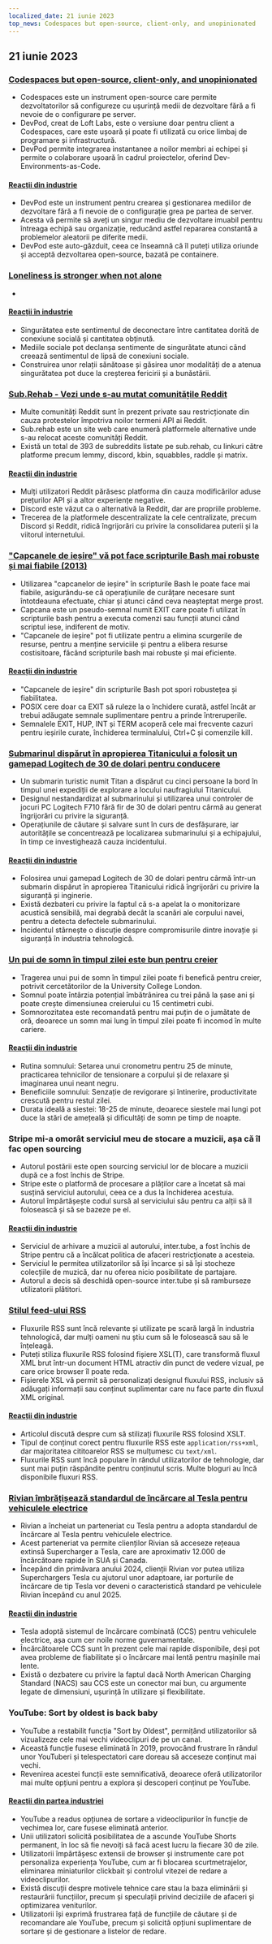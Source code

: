 ```yaml
---
localized_date: 21 iunie 2023
top_news: Codespaces but open-source, client-only, and unopinionated
---
```




<CallToAction />

<Steps>

## 21 iunie 2023

### [Codespaces but open-source, client-only, and unopinionated](https://devpod.sh/)

- Codespaces este un instrument open-source care permite dezvoltatorilor să configureze cu ușurință medii de dezvoltare fără a fi nevoie de o configurare pe server.
- DevPod, creat de Loft Labs, este o versiune doar pentru client a Codespaces, care este ușoară și poate fi utilizată cu orice limbaj de programare și infrastructură.
- DevPod permite integrarea instantanee a noilor membri ai echipei și permite o colaborare ușoară în cadrul proiectelor, oferind Dev-Environments-as-Code.

#### [Reacții din industrie](http://news.ycombinator.com/item?id=36407477)

- DevPod este un instrument pentru crearea și gestionarea mediilor de dezvoltare fără a fi nevoie de o configurație grea pe partea de server.
- Acesta vă permite să aveți un singur mediu de dezvoltare imuabil pentru întreaga echipă sau organizație, reducând astfel repararea constantă a problemelor aleatorii pe diferite medii.
- DevPod este auto-găzduit, ceea ce înseamnă că îl puteți utiliza oriunde și acceptă dezvoltarea open-source, bazată pe containere.

### [Loneliness is stronger when not alone](https://pubmed.ncbi.nlm.nih.gov/37293324/)

-

#### [Reacții în industrie](http://news.ycombinator.com/item?id=36403280)

- Singurătatea este sentimentul de deconectare între cantitatea dorită de conexiune socială și cantitatea obținută.
- Mediile sociale pot declanșa sentimente de singurătate atunci când creează sentimentul de lipsă de conexiuni sociale.
- Construirea unor relații sănătoase și găsirea unor modalități de a atenua singurătatea pot duce la creșterea fericirii și a bunăstării.

### [Sub.Rehab - Vezi unde s-au mutat comunitățile Reddit](https://sub.rehab/)

- Multe comunități Reddit sunt în prezent private sau restricționate din cauza protestelor împotriva noilor termeni API ai Reddit.
- Sub.rehab este un site web care enumeră platformele alternative unde s-au relocat aceste comunități Reddit.
- Există un total de 393 de subreddits listate pe sub.rehab, cu linkuri către platforme precum lemmy, discord, kbin, squabbles, raddle și matrix.

#### [Reacții din industrie](http://news.ycombinator.com/item?id=36401999)

- Mulți utilizatori Reddit părăsesc platforma din cauza modificărilor aduse prețurilor API și a altor experiențe negative.
- Discord este văzut ca o alternativă la Reddit, dar are propriile probleme.
- Trecerea de la platformele descentralizate la cele centralizate, precum Discord și Reddit, ridică îngrijorări cu privire la consolidarea puterii și la viitorul internetului.

### ["Capcanele de ieșire" vă pot face scripturile Bash mai robuste și mai fiabile (2013)](http://redsymbol.net/articles/bash-exit-traps/)

- Utilizarea "capcanelor de ieșire" în scripturile Bash le poate face mai fiabile, asigurându-se că operațiunile de curățare necesare sunt întotdeauna efectuate, chiar și atunci când ceva neașteptat merge prost.
- Capcana este un pseudo-semnal numit EXIT care poate fi utilizat în scripturile bash pentru a executa comenzi sau funcții atunci când scriptul iese, indiferent de motiv.
- "Capcanele de ieșire" pot fi utilizate pentru a elimina scurgerile de resurse, pentru a menține serviciile și pentru a elibera resurse costisitoare, făcând scripturile bash mai robuste și mai eficiente.

#### [Reacții din industrie](http://news.ycombinator.com/item?id=36400465)

- "Capcanele de ieșire" din scripturile Bash pot spori robustețea și fiabilitatea.
- POSIX cere doar ca EXIT să ruleze la o închidere curată, astfel încât ar trebui adăugate semnale suplimentare pentru a prinde întreruperile.
- Semnalele EXIT, HUP, INT și TERM acoperă cele mai frecvente cazuri pentru ieșirile curate, închiderea terminalului, Ctrl+C și comenzile kill.

### [Submarinul dispărut în apropierea Titanicului a folosit un gamepad Logitech de 30 de dolari pentru conducere](https://arstechnica.com/gaming/2023/06/submarine-missing-near-titanic-used-a-30-logitech-gamepad-for-steering/)

- Un submarin turistic numit Titan a dispărut cu cinci persoane la bord în timpul unei expediții de explorare a locului naufragiului Titanicului.
- Designul nestandardizat al submarinului și utilizarea unui controler de jocuri PC Logitech F710 fără fir de 30 de dolari pentru cârmă au generat îngrijorări cu privire la siguranță.
- Operațiunile de căutare și salvare sunt în curs de desfășurare, iar autoritățile se concentrează pe localizarea submarinului și a echipajului, în timp ce investighează cauza incidentului.

#### [Reacții din industrie](http://news.ycombinator.com/item?id=36407781)

- Folosirea unui gamepad Logitech de 30 de dolari pentru cârmă într-un submarin dispărut în apropierea Titanicului ridică îngrijorări cu privire la siguranță și inginerie.
- Există dezbateri cu privire la faptul că s-a apelat la o monitorizare acustică sensibilă, mai degrabă decât la scanări ale corpului navei, pentru a detecta defectele submarinului.
- Incidentul stârnește o discuție despre compromisurile dintre inovație și siguranță în industria tehnologică.

### [Un pui de somn în timpul zilei este bun pentru creier](https://www.bbc.com/news/health-65950168)

- Tragerea unui pui de somn în timpul zilei poate fi benefică pentru creier, potrivit cercetătorilor de la University College London.
- Somnul poate întârzia potențial îmbătrânirea cu trei până la șase ani și poate crește dimensiunea creierului cu 15 centimetri cubi.
- Somnorozitatea este recomandată pentru mai puțin de o jumătate de oră, deoarece un somn mai lung în timpul zilei poate fi incomod în multe cariere.

#### [Reacții din industrie](http://news.ycombinator.com/item?id=36399503)

- Rutina somnului: Setarea unui cronometru pentru 25 de minute, practicarea tehnicilor de tensionare a corpului și de relaxare și imaginarea unui neant negru.
- Beneficiile somnului: Senzație de revigorare și întinerire, productivitate crescută pentru restul zilei.
- Durata ideală a siestei: 18-25 de minute, deoarece siestele mai lungi pot duce la stări de amețeală și dificultăți de somn pe timp de noapte.

### Stripe mi-a omorât serviciul meu de stocare a muzicii, așa că îl fac open sourcing

- Autorul postării este open sourcing serviciul lor de blocare a muzicii după ce a fost închis de Stripe.
- Stripe este o platformă de procesare a plăților care a încetat să mai susțină serviciul autorului, ceea ce a dus la închiderea acestuia.
- Autorul împărtășește codul sursă al serviciului său pentru ca alții să îl folosească și să se bazeze pe el.

#### [Reacții din industrie](http://news.ycombinator.com/item?id=36403607)

- Serviciul de arhivare a muzicii al autorului, inter.tube, a fost închis de Stripe pentru că a încălcat politica de afaceri restricționate a acesteia.
- Serviciul le permitea utilizatorilor să își încarce și să își stocheze colecțiile de muzică, dar nu oferea nicio posibilitate de partajare.
- Autorul a decis să deschidă open-source inter.tube și să ramburseze utilizatorii plătitori.

### [Stilul feed-ului RSS](https://darekkay.com/blog/rss-styling/)

- Fluxurile RSS sunt încă relevante și utilizate pe scară largă în industria tehnologică, dar mulți oameni nu știu cum să le folosească sau să le înțeleagă.
- Puteți stiliza fluxurile RSS folosind fișiere XSL(T), care transformă fluxul XML brut într-un document HTML atractiv din punct de vedere vizual, pe care orice browser îl poate reda.
- Fișierele XSL vă permit să personalizați designul fluxului RSS, inclusiv să adăugați informații sau conținut suplimentar care nu face parte din fluxul XML original.

#### [Reacții din industrie](http://news.ycombinator.com/item?id=36401854)

- Articolul discută despre cum să stilizați fluxurile RSS folosind XSLT.
- Tipul de conținut corect pentru fluxurile RSS este `application/rss+xml`, dar majoritatea cititoarelor RSS se mulțumesc cu `text/xml`.
- Fluxurile RSS sunt încă populare în rândul utilizatorilor de tehnologie, dar sunt mai puțin răspândite pentru conținutul scris. Multe bloguri au încă disponibile fluxuri RSS.

### [Rivian îmbrățișează standardul de încărcare al Tesla pentru vehiculele electrice](https://ev-edition.com/2023/06/rivian-joins-forces-with-tesla-embracing-their-charging-standard-for-electric-vehicles/)

- Rivian a încheiat un parteneriat cu Tesla pentru a adopta standardul de încărcare al Tesla pentru vehiculele electrice.
- Acest parteneriat va permite clienților Rivian să acceseze rețeaua extinsă Supercharger a Tesla, care are aproximativ 12.000 de încărcătoare rapide în SUA și Canada.
- Începând din primăvara anului 2024, clienții Rivian vor putea utiliza Superchargers Tesla cu ajutorul unor adaptoare, iar porturile de încărcare de tip Tesla vor deveni o caracteristică standard pe vehiculele Rivian începând cu anul 2025.

#### [Reacții din industrie](http://news.ycombinator.com/item?id=36403494)

- Tesla adoptă sistemul de încărcare combinată (CCS) pentru vehiculele electrice, așa cum cer noile norme guvernamentale.
- Încărcătoarele CCS sunt în prezent cele mai rapide disponibile, deși pot avea probleme de fiabilitate și o încărcare mai lentă pentru mașinile mai lente.
- Există o dezbatere cu privire la faptul dacă North American Charging Standard (NACS) sau CCS este un conector mai bun, cu argumente legate de dimensiuni, ușurință în utilizare și flexibilitate.

### YouTube: Sort by oldest is back baby

- YouTube a restabilit funcția "Sort by Oldest", permițând utilizatorilor să vizualizeze cele mai vechi videoclipuri de pe un canal.
- Această funcție fusese eliminată în 2019, provocând frustrare în rândul unor YouTuberi și telespectatori care doreau să acceseze conținut mai vechi.
- Revenirea acestei funcții este semnificativă, deoarece oferă utilizatorilor mai multe opțiuni pentru a explora și descoperi conținut pe YouTube.

#### [Reacții din partea industriei](http://news.ycombinator.com/item?id=36410777)

- YouTube a readus opțiunea de sortare a videoclipurilor în funcție de vechimea lor, care fusese eliminată anterior.
- Unii utilizatori solicită posibilitatea de a ascunde YouTube Shorts permanent, în loc să fie nevoiți să facă acest lucru la fiecare 30 de zile.
- Utilizatorii împărtășesc extensii de browser și instrumente care pot personaliza experiența YouTube, cum ar fi blocarea scurtmetrajelor, eliminarea miniaturilor clickbait și controlul vitezei de redare a videoclipurilor.
- Există discuții despre motivele tehnice care stau la baza eliminării și restaurării funcțiilor, precum și speculații privind deciziile de afaceri și optimizarea veniturilor.
- Utilizatorii își exprimă frustrarea față de funcțiile de căutare și de recomandare ale YouTube, precum și solicită opțiuni suplimentare de sortare și de gestionare a listelor de redare.

</Steps>
